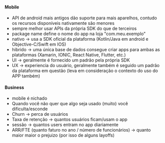 






#### Mobile

-   API de android mais antigos dão suporte para mais aparelhos, contudo
    os recursos disponíveis nativamente são menores
-   sempre melhor usar APIs da própria SDK do que de terceiros
-   package name define o nome do app na loja "com.meu.exemplo"
-   nativo → usa a SDK oficial da plataforma (Kotlin/Java em android e
    Objective-C/Swift em IOS)
-   hibrido → uma única base de dados consegue criar apps para ambas as
    plataformas (Xamarin, IONIC, React Native, Flutter, etc.)
-   UI → geralmente é fornecido um padrão pela própria SDK
-   UX → experiencia do usuário, geralmente também é seguido um padrão
    da plataforma em questão (leva em consideração o contexto do uso do
    APP também)

#### Business

-   mobile é nichado
-   Quando você não quer que algo seja usado (muito) você
    dificulta/esconde
-   Churn → perca de usuários
-   Taxa de retenção → quantos usuários ficam/usam o app
-   sessão → quantos users entram no app diariamente
-   ARR/FTE (quanto faturo no ano / número de funcionários) → quanto
    maior maior o prejuizo (por isso de alguns layoffs)


